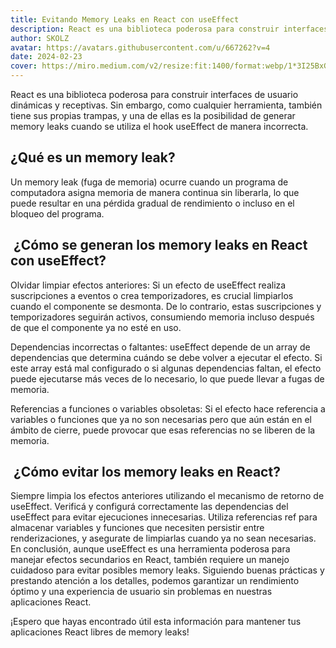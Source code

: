 ```yaml
---
title: Evitando Memory Leaks en React con useEffect
description: React es una biblioteca poderosa para construir interfaces de usuario dinámicas y receptivas. Sin embargo, como cualquier herramienta, también tiene sus propias trampas, y una de ellas es la posibilidad de generar memory leaks cuando se utiliza el hook useEffect de manera incorrecta.
author: SKOLZ
avatar: https://avatars.githubusercontent.com/u/667262?v=4
date: 2024-02-23
cover: https://miro.medium.com/v2/resize:fit:1400/format:webp/1*3I25BxGM_1-2B9Uw87pt1A.jpeg
---
```


React es una biblioteca poderosa para construir interfaces de usuario dinámicas y receptivas. Sin embargo, como cualquier herramienta, también tiene sus propias trampas, y una de ellas es la posibilidad de generar memory leaks cuando se utiliza el hook useEffect de manera incorrecta.

## ¿Qué es un memory leak?

Un memory leak (fuga de memoria) ocurre cuando un programa de computadora asigna memoria de manera continua sin liberarla, lo que puede resultar en una pérdida gradual de rendimiento o incluso en el bloqueo del programa.

##  ¿Cómo se generan los memory leaks en React con useEffect?

Olvidar limpiar efectos anteriores: Si un efecto de useEffect realiza suscripciones a eventos o crea temporizadores, es crucial limpiarlos cuando el componente se desmonta. De lo contrario, estas suscripciones y temporizadores seguirán activos, consumiendo memoria incluso después de que el componente ya no esté en uso.

Dependencias incorrectas o faltantes: useEffect depende de un array de dependencias que determina cuándo se debe volver a ejecutar el efecto. Si este array está mal configurado o si algunas dependencias faltan, el efecto puede ejecutarse más veces de lo necesario, lo que puede llevar a fugas de memoria.

Referencias a funciones o variables obsoletas: Si el efecto hace referencia a variables o funciones que ya no son necesarias pero que aún están en el ámbito de cierre, puede provocar que esas referencias no se liberen de la memoria.

##  ¿Cómo evitar los memory leaks en React?

Siempre limpia los efectos anteriores utilizando el mecanismo de retorno de useEffect.
Verificá y configurá correctamente las dependencias del useEffect para evitar ejecuciones innecesarias.
Utiliza referencias ref para almacenar variables y funciones que necesiten persistir entre renderizaciones, y asegurate de limpiarlas cuando ya no sean necesarias.
En conclusión, aunque useEffect es una herramienta poderosa para manejar efectos secundarios en React, también requiere un manejo cuidadoso para evitar posibles memory leaks. Siguiendo buenas prácticas y prestando atención a los detalles, podemos garantizar un rendimiento óptimo y una experiencia de usuario sin problemas en nuestras aplicaciones React.

¡Espero que hayas encontrado útil esta información para mantener tus aplicaciones React libres de memory leaks!
